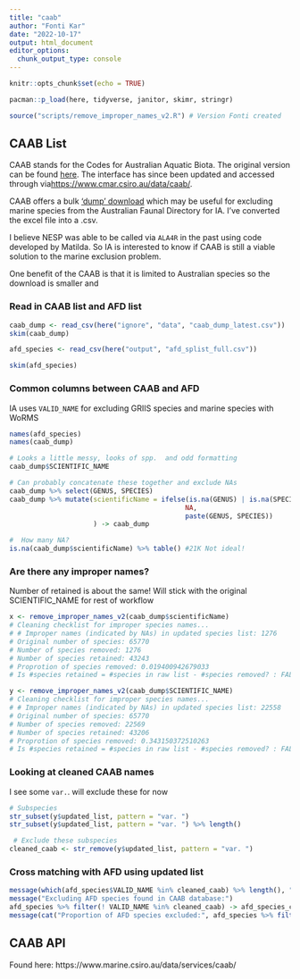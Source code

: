 ```yaml
---
title: "caab"
author: "Fonti Kar"
date: "2022-10-17"
output: html_document
editor_options: 
  chunk_output_type: console
---
```


```r
knitr::opts_chunk$set(echo = TRUE)

pacman::p_load(here, tidyverse, janitor, skimr, stringr)

source("scripts/remove_improper_names_v2.R") # Version Fonti created
```

## CAAB List

CAAB stands for the Codes for Australian Aquatic Biota. The original version can be found [here](http://www.cmar.csiro.au/oldcaab/). The interface has since been updated and accessed through via[https://www.cmar.csiro.au/data/caab/](https://www.cmar.csiro.au/data/caab/).

CAAB offers a bulk ['dump' download](http://www.marine.csiro.au/datacentre/caab/caab_dump_latest.xlsx) which may be useful for excluding marine species from the Australian Faunal Directory for IA. I've converted the excel file into a .csv.

I believe NESP was able to be called via `ALA4R` in the past using code developed by Matilda. So IA is interested to know if CAAB is still a viable solution to the marine exclusion problem. 

One benefit of the CAAB is that it is limited to Australian species so the download is smaller and 

### Read in CAAB list and AFD list

```r
caab_dump <- read_csv(here("ignore", "data", "caab_dump_latest.csv"))
skim(caab_dump)

afd_species <- read_csv(here("output", "afd_splist_full.csv"))

skim(afd_species)
```

### Common columns between CAAB and AFD

IA uses `VALID_NAME` for excluding GRIIS species and marine species with WoRMS

```r
names(afd_species)
names(caab_dump)

# Looks a little messy, looks of spp.  and odd formatting
caab_dump$SCIENTIFIC_NAME 

# Can probably concatenate these together and exclude NAs
caab_dump %>% select(GENUS, SPECIES) 
caab_dump %>% mutate(scientificName = ifelse(is.na(GENUS) | is.na(SPECIES),
                                            NA, 
                                            paste(GENUS, SPECIES))
                     ) -> caab_dump

#  How many NA? 
is.na(caab_dump$scientificName) %>% table() #21K Not ideal! 
```

### Are there any improper names?

Number of retained is about the same! Will stick with the original SCIENTIFIC_NAME for rest of workflow

```r
x <- remove_improper_names_v2(caab_dump$scientificName) 
# Cleaning checklist for improper species names...
# # Improper names (indicated by NAs) in updated species list: 1276
# Original number of species: 65770
# Number of species removed: 1276
# Number of species retained: 43243
# Proprotion of species removed: 0.019400942679033
# Is #species retained = #species in raw list - #species removed? : FALSE

y <- remove_improper_names_v2(caab_dump$SCIENTIFIC_NAME) 
# Cleaning checklist for improper species names...
# # Improper names (indicated by NAs) in updated species list: 22558
# Original number of species: 65770
# Number of species removed: 22569
# Number of species retained: 43206
# Proprotion of species removed: 0.343150372510263
# Is #species retained = #species in raw list - #species removed? : FALSE
```

### Looking at cleaned CAAB names

I see some `var.`. will exclude these for now

```r
# Subspecies
str_subset(y$updated_list, pattern = "var. ") 
str_subset(y$updated_list, pattern = "var. ") %>% length()

 # Exclude these subspecies
cleaned_caab <- str_remove(y$updated_list, pattern = "var. ")
```

### Cross matching with AFD using updated list

```r
message(which(afd_species$VALID_NAME %in% cleaned_caab) %>% length(), " AFD species matched with CAAB database")
message("Excluding AFD species found in CAAB database:")
afd_species %>% filter(! VALID_NAME %in% cleaned_caab) -> afd_species_cleaned 
message(cat("Proportion of AFD species excluded:", afd_species %>% filter(VALID_NAME %in% cleaned_caab) %>% nrow() / afd_species %>% nrow() ))
```

## CAAB API

Found here:
https://www.marine.csiro.au/data/services/caab/
